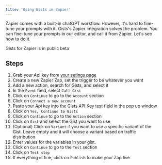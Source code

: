 ```yaml
---
title: 'Using Gists in Zapier'
---
```


Zapier comes with a built-in chatGPT workflow. However, it's hard to fine-tune your prompts with it. Gists's Zapier integration solves the problem. You can fine-tune your prompts in our editor, and call it from Zapier. Let's see how to do it.

<Tip>Gists for Zapier is in public beta</Tip>

## Steps

1. Grab your Api key from [your setings page](https://app.gists.ai/settings)
1. Create a new Zapier Zap, set the trigger to be whatever you want
1. Add a new action, search for Gists, and select it
1. In the `Event` field, select `Call Gist`
1. Click on `Continue` to go to the `Account` section
1. Click on `Connect a new account`
1. Paste your Api key into the Gists API Key text field in the pop up window
1. Click on `Yes, Continue to Gists`
1. Click on  `Continue` to go to the `Action` section
1. Click on `Gist` and select the Gist you want to use
1. (Optional) Click on `Variant` if you want to use a specific variant of the Gist. Leave empty and it will choose a variant based on traffic distribution
1. Enter values for the variables in your gist.
1. Click on `Continue` to go to the `Test` section
1. Click on `Test step`
1. If everything is fine, click on `Publish` to make your Zap live
